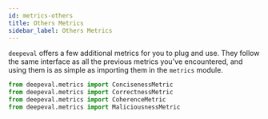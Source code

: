 ```yaml
---
id: metrics-others
title: Others Metrics
sidebar_label: Others Metrics
---
```


`deepeval` offers a few additional metrics for you to plug and use. They follow the same interface as all the previous metrics you've encountered, and using them is as simple as importing them in the `metrics` module.

```python
from deepeval.metrics import ConcisenessMetric
from deepeval.metrics import CorrectnessMetric
from deepeval.metrics import CoherenceMetric
from deepeval.metrics import MaliciousnessMetric
```
